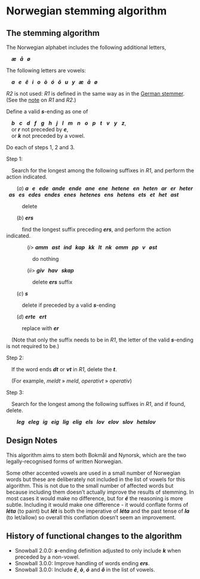 # Norwegian stemming algorithm

## The stemming algorithm

The Norwegian alphabet includes the following additional letters,

&ensp;&ensp;**_æ &nbsp; å &nbsp; ø_**

The following letters are vowels:

&ensp;&ensp;**_a &nbsp; e &nbsp; ê &nbsp; i &nbsp; o &nbsp; ò &nbsp; ó &nbsp; ô &nbsp; u &nbsp; y &nbsp; æ &nbsp; å &nbsp; ø_**

_R2_ is not used: _R1_ is defined in the same way as in the [German stemmer](german.qmd). (See the [note](#sec-r1r2) on _R1_ and _R2_.)

Define a valid **_s_**\-ending as one of

&ensp;&ensp;**_b_** &nbsp; **_c_** &nbsp; **_d_** &nbsp; **_f_** &nbsp; **_g_** &nbsp; **_h_** &nbsp; **_j_** &nbsp; **_l_** &nbsp; **_m_** &nbsp; **_n_** &nbsp; **_o_** &nbsp; **_p_** &nbsp; **_t_** &nbsp; **_v_** &nbsp; **_y_** &nbsp; **_z_**,  
&ensp;&ensp;or **_r_** not preceded by **_e_**,  
&ensp;&ensp;or **_k_** not preceded by a vowel.

Do each of steps 1, 2 and 3.

Step 1:

&ensp;&ensp;Search for the longest among the following suffixes in _R1_, and perform the action indicated.

&ensp;&ensp;&ensp;&ensp;(_a_) **_a &nbsp; e &nbsp; ede &nbsp; ande &nbsp; ende &nbsp; ane &nbsp; ene &nbsp; hetene &nbsp; en &nbsp; heten &nbsp; ar &nbsp; er &nbsp; heter &nbsp; as &nbsp; es &nbsp; edes &nbsp; endes &nbsp; enes &nbsp; hetenes &nbsp; ens &nbsp; hetens &nbsp; ets &nbsp; et &nbsp; het &nbsp; ast_**

&ensp;&ensp;&ensp;&ensp;&ensp;&ensp;delete

&ensp;&ensp;&ensp;&ensp;(_b_) **_ers_**

&ensp;&ensp;&ensp;&ensp;&ensp;&ensp;find the longest suffix preceding **_ers_**, and perform the action indicated.

&ensp;&ensp;&ensp;&ensp;&ensp;&ensp;&ensp;&ensp;(_i_\> **_amm &nbsp; ast &nbsp; ind &nbsp; kap &nbsp; kk &nbsp; lt &nbsp; nk &nbsp; omm &nbsp; pp &nbsp; v &nbsp; øst_**

&ensp;&ensp;&ensp;&ensp;&ensp;&ensp;&ensp;&ensp;&ensp;&ensp;do nothing

&ensp;&ensp;&ensp;&ensp;&ensp;&ensp;&ensp;&ensp;(_ii_\> **_giv &nbsp; hav &nbsp; skap_**

&ensp;&ensp;&ensp;&ensp;&ensp;&ensp;&ensp;&ensp;&ensp;&ensp;delete **_ers_** suffix

&ensp;&ensp;&ensp;&ensp;(_c_) **_s_**

&ensp;&ensp;&ensp;&ensp;&ensp;&ensp;delete if preceded by a valid **_s_**\-ending

&ensp;&ensp;&ensp;&ensp;(_d_) **_erte &nbsp; ert_**

&ensp;&ensp;&ensp;&ensp;&ensp;&ensp;replace with **_er_**

&ensp;&ensp;(Note that only the suffix needs to be in _R1_, the letter of the valid **_s_**\-ending is not required to be.)

Step 2:

&ensp;&ensp;If the word ends **_dt_** or **_vt_** in _R1_, delete the **_t_**.

&ensp;&ensp;(For example, _meldt_ » _meld_, _operativt_ » _operativ_)

Step 3:

&ensp;&ensp;Search for the longest among the following suffixes in _R1_, and if found, delete.

&ensp;&ensp;&ensp;&ensp;**_leg &nbsp; eleg &nbsp; ig &nbsp; eig &nbsp; lig &nbsp; elig &nbsp; els &nbsp; lov &nbsp; elov &nbsp; slov &nbsp; hetslov_**

## Design Notes

This algorithm aims to stem both Bokmål and Nynorsk, which are the two legally-recognised forms of written Norwegian.

Some other accented vowels are used in a small number of Norwegian words but these are deliberately not included in the list of vowels for this algorithm. This is not due to the small number of affected words but because including them doesn't actually improve the results of stemming. In most cases it would make no difference, but for **_é_** the reasoning is more subtle. Including it would make one difference - it would conflate forms of **_léta_** (to paint) but **_lét_** is both the imperative of **_léta_** and the past tense of **_la_** (to let/allow) so overall this conflation doesn't seem an improvement.

## History of functional changes to the algorithm

*   Snowball 2.0.0: **_s_**\-ending definition adjusted to only include **_k_** when preceded by a non-vowel.
*   Snowball 3.0.0: Improve handling of words ending **_ers_**.
*   Snowball 3.0.0: Include **_ê_**, **_ò_**, **_ó_** and **_ô_** in the list of vowels.